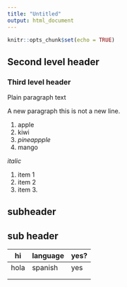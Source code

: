 ```yaml
---
title: "Untitled"
output: html_document
---
```


```r
knitr::opts_chunk$set(echo = TRUE)
```

## Second level header

### Third level header

Plain paragraph text

A new paragraph this is not a new line.

1.  apple
2.  kiwi
3.  *pineappple*
4.  mango

*italic*

1.  item 1
2.  item 2
3.  item 3.

## subheader

## sub header

| hi   | language | yes? |
|------|----------|------|
| hola | spanish  | yes  |
|      |          |      |
|      |          |      |
